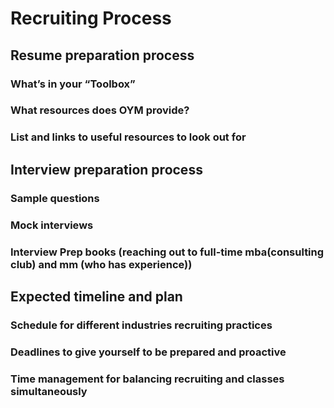 # Recruiting Process {-}

## Resume preparation process 

### What’s in your “Toolbox”
### What resources does OYM provide?
### List and links to useful resources to look out for

## Interview preparation process

### Sample questions
### Mock interviews
### Interview Prep books (reaching out to full-time mba(consulting club) and mm (who has experience))

## Expected timeline and plan

### Schedule for different industries recruiting practices
### Deadlines to give yourself to be prepared and proactive
### Time management for balancing recruiting and classes simultaneously
